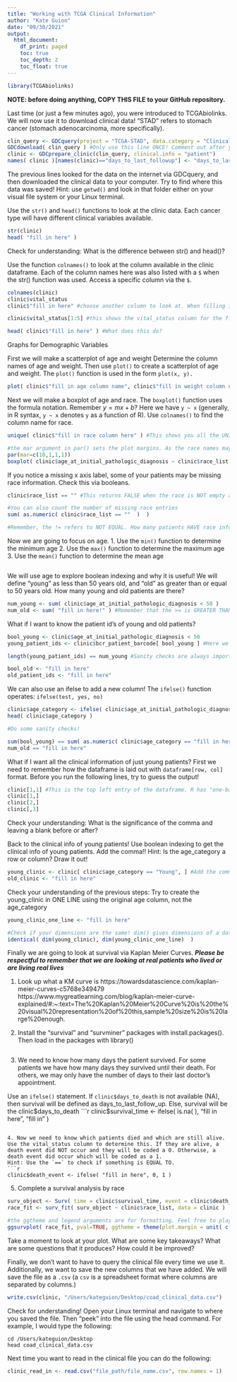 ```yaml
---
title: "Working with TCGA Clinical Information"
author: "Kate Guion"
date: "09/30/2021"
output:
  html_document:
    df_print: paged
    toc: true
    toc_depth: 2
    toc_float: true
---
```


```r
library(TCGAbiolinks)
```

**NOTE: before doing anything, COPY THIS FILE to your GitHub repository.**

Last time (or just a few minutes ago), you were introduced to TCGAbiolinks. We will now use it to download clinical data!
"STAD" refers to stomach cancer (stomach adenocarcinoma, more specifically).
```r
clin_query <- GDCquery(project = "TCGA-STAD", data.category = "Clinical", file.type = "xml")
GDCdownload( clin_query ) #Only use this line ONCE! Comment out after you have downloaded the data. 
clinic <- GDCprepare_clinic(clin_query, clinical.info = "patient")
names( clinic )[names(clinic)=="days_to_last_followup"] <- "days_to_last_follow_up" #This fixes an error in the name of the column
```

The previous lines looked for the data on the internet via GDCquery, and then downloaded the clinical data to your computer. Try to find where this data was saved! Hint: use `getwd()` and look in that folder either on your visual file system or your Linux terminal.

Use the `str()` and `head()` functions to look at the clinic data. Each cancer type will have different clinical variables available.
```r
str(clinic)
head( "fill in here" )
```

Check for understanding: What is the difference between str() and head()?


Use the function `colnames()` to look at the column available in the clinic dataframe. Each of the column names here was also listed with a `$` when the str() function was used. Access a specific column via the `$`.
```r
colnames(clinic)
clinic$vital_status
clinic$"fill in here" #choose another column to look at. When filling in, you can remove the quotation marks

clinic$vital_status[1:5] #this shows the vital_status column for the first 5 patients

head( clinic$"fill in here" ) #What does this do?
```

Graphs for Demographic Variables

First we will make a scatterplot of age and weight
Determine the column names of age and weight.
Then use `plot()` to create a scatterplot of age and weight.
The `plot()` function is used in the form `plot(x, y).`
```r
plot( clinic$"fill in age column name", clinic$"fill in weight column name", xlab = "add x axis label", ylab = "add y axis label", main = "cool and descriptive title!" )
```

Next we will make a boxplot of age and race.
The `boxplot()` function uses the formula notation. Remember $y = mx + b$? Here we have `y ~ x` (generally, in R syntax, `y ~ x` denotes `y` as a function of R).
Use `colnames()` to find the column name for race. 
```r
unique( clinic$"fill in race column here" ) #This shows you all the UNIQUE entries of the race column

#the mar argument in par() sets the plot margins. As the race names may be long, we want to have a large bottom margin. par(mar = c(bottom, left, top, right)). How does the plot change if you change these margins?
par(mar=c(10,1,1,1))
boxplot( clinic$age_at_initial_pathologic_diagnosis ~ clinic$race_list, xlab = "add x axis label", ylab = "add y axis label", main = "cool and descriptive title!", las = 2, cex.axis = 0.5)
```
If you notice a missing x axis label, some of your patients may be missing race information. 
Check this via booleans.
```r
clinic$race_list == "" #This returns FALSE when the race is NOT empty and TRUE when the race is empty, hence equal to ""

#You can also count the number of missing race entries
sum( as.numeric( clinic$race_list == ""  )  )

#Remember, the != refers to NOT EQUAL. How many patients HAVE race information? Hint, these patients have race information that does not equal to ""


```

Now we are going to focus on age. 
1. Use the `min()` function to determine the minimum age
2. Use the `max()` function to determine the maximum age
3. Use the `mean()` function to determine the mean age
```r





```

We will use age to explore boolean indexing and why it is useful!
We will define "young" as less than 50 years old, and "old" as greater than or equal to 50 years old.
How many young and old patients are there?
```r
num_young <- sum( clinic$age_at_initial_pathologic_diagnosis < 50 )
num_old <- sum( "fill in here!" ) #Remember that the >= is GREATER THAN OR EQUAL TO
```

What if I want to know the patient id's of young and old patients?
```r
bool_young <- clinic$age_at_initial_pathologic_diagnosis < 50
young_patient_ids <- clinic$bcr_patient_barcode[ bool_young ] #Here we are accessing the patient barcode column, but only at locations where the patient's age is < 50 and the patient is therefore young.

length(young_patient_ids) == num_young #Sanity checks are always important!

bool_old <- "fill in here"
old_patient_ids <- "fill in here"
```

We can also use an ifelse to add a new column! The `ifelse()` function operates: `ifelse(test, yes, no)`
```r
clinic$age_category <- ifelse( clinic$age_at_initial_pathologic_diagnosis < 50, "Young", "Old" )
head( clinic$age_category )

#Do some sanity checks!

sum(bool_young) == sum( as.numeric( clinic$age_category == "fill in here" ) )
num_old == "fill in here"
```


What if I want all the clinical information of just young patients? First we need to remember how the dataframe is laid out with `dataframe[row, col]` format. 
Before you run the following lines, try to guess the output!
```r
clinic[1,1] #This is the top left entry of the dataframe. R has "one-based indexing"
clinic[1,]
clinic[2,]
clinic[,3]
```

Check your understanding: What is the significance of the comma and leaving a blank before or after?


Back to the clinical info of young patients!
Use boolean indexing to get the clinical info of young patients. Add the comma!!
Hint: Is the age_category a row or column? Draw it out!
```r
young_clinic <- clinic[ clinic$age_category == "Young", ] #Add the comma!
old_clinic <- "fill in here"
```

Check your understanding of the previous steps: Try to create the young_clinic in ONE LINE using the original age column, not the age_category
```r
young_clinic_one_line <- "fill in here"

#Check if your dimensions are the same! dim() gives dimensions of a dataframe in number_of_rows, number_of_cols
identical( dim(young_clinic), dim(young_clinic_one_line)  )
```

Finally we are going to look at survival via Kaplan Meier Curves.
***Please be respectful to remember that we are looking at real patients who lived or are living real lives***

1. Look up what a KM curve is
https://towardsdatascience.com/kaplan-meier-curves-c5768e349479
https://www.mygreatlearning.com/blog/kaplan-meier-curve-explained/#:~:text=The%20Kaplan%20Meier%20Curve%20is%20the%20visual%20representation%20of%20this,sample%20size%20is%20large%20enough. 

2. Install the "survival" and "survminer" packages with install.packages(). Then load in the packages with library()
```r


```

3. We need to know how many days the patient survived. For some patients we have how many days they survived until their death. For others, we may only have the number of days to their last doctor's appointment.

Use an `ifelse()` statement. If `clinic$days_to_death` is not available (NA), then survival will be defined as days_to_last_follow_up. Else, survival will be the clinic$days_to_death
```r
clinic$survival_time <- ifelse( is.na(  ), "fill in here", "fill in "  )
```

4. Now we need to know which patients died and which are still alive. Use the vital_status column to determine this. If they are alive, a death event did NOT occur and they will be coded a 0. Otherwise, a death event did occur which will be coded as a 1.
Hint: Use the `==` to check if something is EQUAL TO. 
```r
clinic$death_event <- ifelse( "fill in here", 0, 1 )
```

5. Complete a survival analysis by race
```r
surv_object <- Surv( time = clinic$survival_time, event = clinic$death_event  )
race_fit <- surv_fit( surv_object ~ clinic$race_list, data = clinic )

#the ggtheme and legend arguments are for formatting. Feel free to play around with the margins and legend placement
ggsurvplot( race_fit, pval=TRUE, ggtheme = theme(plot.margin = unit( c(1,1,1,1), "cm") ), legend = "right"   )
```

Take a moment to look at your plot. What are some key takeaways? What are some questions that it produces? How could it be improved?


Finally, we don't want to have to query the clinical file every time we use it. Additionally, we want to save the new columns that we have added. We will save the file as a `.csv` (a `csv` is a spreadsheet format where columns are separated by columns.)
```r
write.csv(clinic, "/Users/kateguion/Desktop/coad_clinical_data.csv")
```

Check for understanding! Open your Linux terminal and navigate to where you saved the file. Then "peek" into the file using the head command. For example, I would type the following:
```
cd /Users/kateguion/Desktop
head coad_clinical_data.csv
```

Next time you want to read in the clinical file you can do the following:
```r
clinic_read_in <- read.csv("file_path/file_name.csv", row.names = 1)
```

